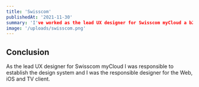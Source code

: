 ```yaml
---
title: 'Swisscom'
publishedAt: '2021-11-30'
summary: 'I've worked as the lead UX designer for Swisscom myCloud a b2c cloud solution.'
image: '/uploads/swisscom.png'
---
```


## Conclusion

As the lead UX designer for Swisscom myCloud I was responsible to establish the design system and I was the responsible designer for the Web, iOS and TV client.
